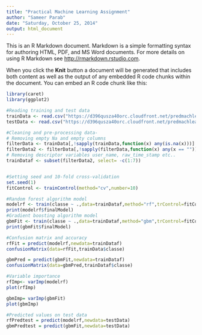 ```yaml
---
title: "Practical Machine Learning Assignment"
author: "Sameer Parab"
date: "Saturday, October 25, 2014"
output: html_document
---
```


This is an R Markdown document. Markdown is a simple formatting syntax for authoring HTML, PDF, and MS Word documents. For more details on using R Markdown see <http://rmarkdown.rstudio.com>.

When you click the **Knit** button a document will be generated that includes both content as well as the output of any embedded R code chunks within the document. You can embed an R code chunk like this:

```r
library(caret)
library(ggplot2)

#Reading training and test data
trainData <- read.csv("https://d396qusza40orc.cloudfront.net/predmachlearn/pml-training.csv")
testData <- read.csv("https://d396qusza40orc.cloudfront.net/predmachlearn/pml-testing.csv")

#Cleaning and pre-processing data-
# Removing empty Na and empty columns
filterData <- trainData[,!sapply(trainData,function(x) any(is.na(x)))]
filterData2 <- filterData[,!sapply(filterData,function(x) any(x == ""))]
# Removing descriptor variables user_name, raw_time_stamp etc..
trainDataf <- subset(filterData2, select= -c(1:7))


#Setting seed and 10-fold cross-validation 
set.seed(1)
fitControl <- trainControl(method="cv",number=10)

#Random forest algorithm model
modelrf <- train(classe ~ .,data=trainDataf,method="rf",trControl=fitControl,metric="Accuracy")
print(modelrf$finalModel)
#Gradient boosting algorithm model
gbmFit <- train(classe ~ .,data=trainDataf,method="gbm",trControl=fitControl,metric="Accuracy")
print(gbmFit$finalModel)

#Confusion matrix and accuracy
rfFit = predict(modelrf,newdata=trainDataf)
confusionMatrix(data=rfFit,trainData$classe)

gbmPred = predict(gbmFit,newdata=trainDataf)
confusionMatrix(data=gbmPred,trainDataf$classe)

#Variable importance
rfImp<- varImp(modelrf)
plot(rfImp)

gbmImp= varImp(gbmFit)
plot(gbmImp)

#Predicted values on test data
rfPredtest = predict(modelrf,newdata=testData)
gbmPredtest = predict(gbmFit,newdata=testData)
```

